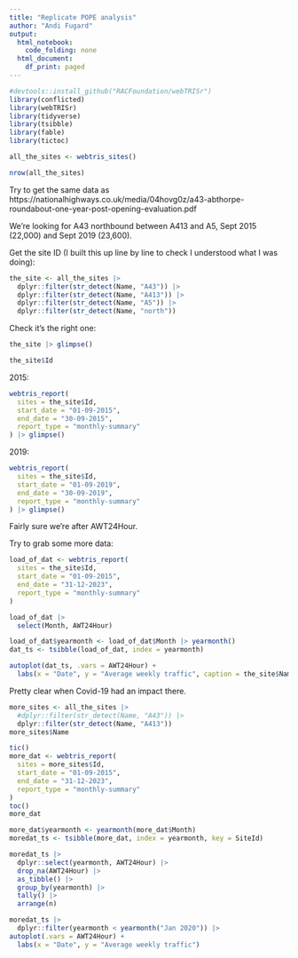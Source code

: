 ```yaml
---
title: "Replicate POPE analysis"
author: "Andi Fugard"
output:
  html_notebook:
    code_folding: none
  html_document:
    df_print: paged
---
```


```r
#devtools::install_github("RACFoundation/webTRISr")
library(conflicted)
library(webTRISr)
library(tidyverse)
library(tsibble)
library(fable)
library(tictoc)
```

```r
all_the_sites <- webtris_sites()
```

```r
nrow(all_the_sites)
```


Try to get the same data as https://nationalhighways.co.uk/media/04hovg0z/a43-abthorpe-roundabout-one-year-post-opening-evaluation.pdf

We're looking for A43 northbound between A413 and A5, Sept 2015 (22,000) and Sept 2019 (23,600).

Get the site ID (I built this up line by line to check I understood what I was doing):

```r
the_site <- all_the_sites |>
  dplyr::filter(str_detect(Name, "A43")) |>
  dplyr::filter(str_detect(Name, "A413")) |>
  dplyr::filter(str_detect(Name, "A5")) |>
  dplyr::filter(str_detect(Name, "north"))
```


Check it's the right one:

```r
the_site |> glimpse()
```


```r
the_site$Id
```

2015:

```r
webtris_report(
  sites = the_site$Id,
  start_date = "01-09-2015",
  end_date = "30-09-2015",
  report_type = "monthly-summary"
) |> glimpse()
```

2019:

```r
webtris_report(
  sites = the_site$Id,
  start_date = "01-09-2019",
  end_date = "30-09-2019",
  report_type = "monthly-summary"
) |> glimpse()
```


Fairly sure we're after AWT24Hour.


Try to grab some more data:


```r
load_of_dat <- webtris_report(
  sites = the_site$Id,
  start_date = "01-09-2015",
  end_date = "31-12-2023",
  report_type = "monthly-summary"
)
```


```r
load_of_dat |>
  select(Month, AWT24Hour)
```



```r
load_of_dat$yearmonth <- load_of_dat$Month |> yearmonth()
dat_ts <- tsibble(load_of_dat, index = yearmonth)
```



```r
autoplot(dat_ts, .vars = AWT24Hour) +
  labs(x = "Date", y = "Average weekly traffic", caption = the_site$Name)
```

Pretty clear when Covid-19 had an impact there.


```r
more_sites <- all_the_sites |>
  #dplyr::filter(str_detect(Name, "A43")) |>
  dplyr::filter(str_detect(Name, "A413"))
more_sites$Name
```


```r
tic()
more_dat <- webtris_report(
  sites = more_sites$Id,
  start_date = "01-09-2015",
  end_date = "31-12-2023",
  report_type = "monthly-summary"
)
toc()
more_dat
```

```r
more_dat$yearmonth <- yearmonth(more_dat$Month)
moredat_ts <- tsibble(more_dat, index = yearmonth, key = SiteId)
```


```r
moredat_ts |> 
  dplyr::select(yearmonth, AWT24Hour) |>
  drop_na(AWT24Hour) |>
  as_tibble() |>
  group_by(yearmonth) |>
  tally() |>
  arrange(n)
```


```r
moredat_ts |>
  dplyr::filter(yearmonth < yearmonth("Jan 2020")) |>
autoplot(.vars = AWT24Hour) +
  labs(x = "Date", y = "Average weekly traffic")
```

